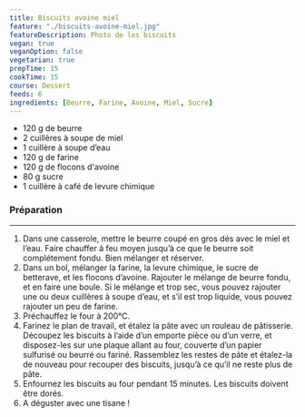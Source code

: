 ```yaml
---
title: Biscuits avoine miel
feature: "./biscuits-avoine-miel.jpg"
featureDescription: Photo de les biscuits
vegan: true
veganOption: false
vegetarian: true
prepTime: 15
cookTime: 15
course: Dessert
feeds: 6
ingredients: [Beurre, Farine, Avoine, Miel, Sucre]
---
```


<Ingredients>

- 120 g de <Ing id="Beurre">beurre</Ing>
- 2 cuillères à soupe de <Ing id="Miel">miel</Ing>
- 1 cuillère à soupe d’eau
- 120 g de <Ing id="Farine">farine</Ing>
- 120 g de flocons <Ing id="Avoine">d'avoine</Ing>
- 80 g <Ing id="Sucre">sucre</Ing>
- 1 cuillère à café de levure chimique

</Ingredients>

### Préparation
---

1. Dans une casserole, mettre le beurre coupé en gros dés avec le miel et
l’eau. Faire chauffer à feu moyen jusqu’à ce que le beurre soit
complétement fondu. Bien mélanger et réserver.
2. Dans un bol, mélanger la farine, la levure chimique, le sucre de betterave,
et les flocons d’avoine. Rajouter le mélange de beurre fondu, et en
faire une boule. Si le mélange et trop sec, vous pouvez rajouter une ou
deux cuillères à soupe d’eau, et s’il est trop liquide, vous pouvez
rajouter un peu de farine.
3. Préchauffez le four à 200°C.
4. Farinez le plan de travail, et étalez la pâte avec un rouleau de pâtisserie.
Découpez les biscuits à l’aide d’un emporte pièce ou d’un verre, et
disposez-les sur une plaque allant au four, couverte d’un papier
sulfurisé ou beurré ou fariné. Rassemblez les restes de pâte et
étalez-la de nouveau pour recouper des biscuits, jusqu’à ce qu’il ne
reste plus de pâte.
5. Enfournez les biscuits au four pendant 15 minutes. Les biscuits doivent être dorés.
6. A déguster avec une tisane !
